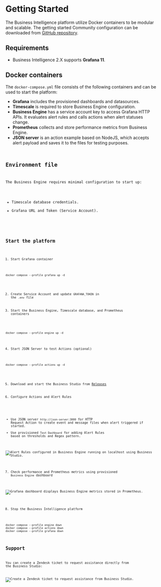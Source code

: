 
# Getting Started

The Business Intelligence platform utilize Docker containers to be modular and scalable. The getting started Community configuration can be downloaded from [GitHub repository](https://github.com/volkovlabs/business-intelligence).

## Requirements

- Business Intelligence 2.X supports **Grafana 11**.

## Docker containers

The `docker-compose.yml` file consists of the following containers and can be used to start the platform:

- **Grafana** includes the provisioned dashboards and datasources.
- **Timescale** is required to store Business Engine configuration.
- **Business Engine** has a service account key to access Grafana HTTP APIs. It evaluates alert rules and calls actions when alert statuses change.
- **Prometheus** collects and store performance metrics from Business Engine.
- **JSON server** is an action example based on NodeJS, which accepts alert payload and saves it to the files for testing purposes.

<Code
  url="https://github.com/VolkovLabs/business-intelligence/blob/main/docker-compose.yml"
  language="yaml"
/>

## Environment file

The Business Engine requires minimal configuration to start up:

- Timescale database credentials.
- Grafana URL and Token (Service Account).

<Code
  url="https://github.com/VolkovLabs/business-intelligence/blob/main/.env"
  language="shell"
/>

## Start the platform

1. Start Grafana container

```
docker compose --profile grafana up -d
```

2. Create Service Account and update `GRAFANA_TOKEN` in the `.env` file

3. Start the Business Engine, Timescale database, and Prometheus containers

```
docker compose --profile engine up -d
```

4. Start JSON Server to test Actions (optional)

```
docker compose --profile actions up -d
```

5. Download and start the Business Studio from [Releases](https://github.com/VolkovLabs/business-intelligence/releases)

6. Configure Actions and Alert Rules

- Use JSON server `http://json-server:3000` for HTTP Request Action to create event and message files when alert triggered if started.
- Use provisioned `Test Dashboard` for adding Alert Rules based on thresholds and Regex pattern.

<Image
  title="Alert Rules configured in Business Engine running on localhost using Business Studio."
  src="/img/big/business-studio/alerts.png"
/>

7. Check performance and Prometheus metrics using provisioned `Business Engine` dashboard

<Image
  title="Grafana dashboard displays Business Engine metrics stored in Prometheus."
  src="/img/big/business-engine/prometheus.png"
/>

8. Stop the Business Intelligence platform

```
docker compose --profile engine down
docker compose --profile actions down
docker compose --profile grafana down
```

## Support

You can create a Zendesk ticket to request assistance directly from the Business Studio:

<Image
  title="Create a Zendesk ticket to request assistance from Business Studio."
  src="/img/big/business-studio/support.png"
/>
